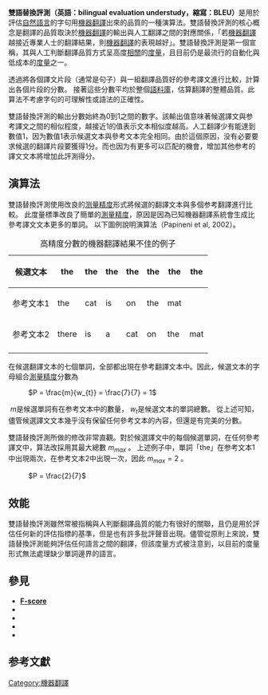 {{Refimprove|time=2020-07-07T19:48:24+00:00}}
'''雙語替換評測（英語：bilingual evaluation understudy，縮寫：BLEU）'''是用於評估[[自然語言|自然語言]]的字句用[[機器翻譯|機器翻譯]]出來的品質的一種演算法。雙語替換評測的核心概念是翻譯的品質取決於[[機器翻譯|機器翻譯]]的輸出與人工翻譯之間的對應關係，「若[[機器翻譯|機器翻譯]]越接近專業人士的翻譯結果，則[[機器翻譯|機器翻譯]]的表現越好」。雙語替換評測是第一個宣稱，其與人工判斷翻譯品質方式呈高度[[相關_(概率論)|相關]]的[[距离函数|度量]]，且目前仍是最流行的自動化與低成本的[[距离函数|度量]]之一。  

透過將各個譯文片段（通常是句子）與一組翻譯品質好的參考譯文進行比較，計算出各個片段的分數。 接著這些分數平均於整個[[語料庫|語料庫]]，估算翻譯的整體品質。此算法不考慮字句的可理解性或語法的正確性。    

雙語替換評測的輸出分數始終為0到1之間的數字。該輸出值意味著候選譯文與参考譯文之間的相似程度，越接近1的值表示文本相似度越高。人工翻譯少有能達到數值1，因为數值1表示候選文本與參考文本完全相同。由於這個原因，没有必要要求候選的翻譯片段要獲得1分。而也因为有更多可以匹配的機會，增加其他参考的譯文文本將增加此評測得分。 

== 演算法 ==
雙語替換評測使用改良的[[测量精度|测量精度]]形式將候選的翻譯文本與多個参考翻譯進行比較。 此度量標準改良了簡單的[[精度|測量精度]]，原因是因為已知機器翻譯系統會生成比參考譯文文本更多的單詞。 以下圖例說明演算法（Papineni et al, 2002）。 
{| class="wikitable"
|+ 高精度分數的機器翻譯結果不佳的例子 
! 候選文本 
| the 
|the
|the
|the
|the
|the
|the
|-
! 参考文本1 
|the
|cat
|is
|on
|the
|mat
|
|-
! 参考文本2 
|there
|is
|a
|cat
|on
|the
|mat
|-
|}
在候選翻譯文本的七個單詞，全部都出現在參考翻譯文本中。因此，候選文本的字母組合[[精度|測量精度]]分數為 

: <math>P = \frac{m}{w_{t}} = \frac{7}{7} = 1</math>

<math>~m</math>是候選單詞有在参考文本中的數量，<math>~w_{t}</math>是候選文本的單詞總數。 從上述可知，儘管候選譯文文本幾乎沒有保留任何參考文本的內容，但還是有完美的分數。 

雙語替換評測所做的修改非常直觀。對於候選譯文中的每個候選單詞，在任何參考譯文中，算法改採用其最大總數<math>~m_{max}</math> 。 上述例子中，單詞「the」在参考文本1中出現兩次，在参考文本2中出現一次，因此<math>~m_{max} = 2</math> 。 

: <math>P = \frac{2}{7}</math>

== 效能 ==
雙語替換評測雖然常被指稱與人判斷翻譯品質的能力有很好的關聯，且仍是用於評估任何新的評估指標的基準，但是也有許多批評聲音出現。儘管從原則上來說，雙語替換評測能夠評估任何語言之間的翻譯，但該度量方式被注意到，以目前的度量形式無法處理缺少單詞邊界的語言。 

== 參見 ==

* '''[[F-score|F-score]]''' 
* {{Link-en|NIST (metric)|NIST (metric)}} 
* {{Link-en|METEOR|Meteor}} 
* {{Link-en|ROUGE (metric)|ROUGE (metric)}} 
* {{Link-en|單詞錯誤率（WER）|Word error rate}} 

== 参考文獻 ==

[[Category:機器翻譯|Category:機器翻譯]]